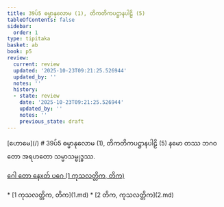 ```yaml
---
title: 39ပ်5 ဓမ္မာနုလောမ (1), တိကတိကပဋ္ဌာနပါဠိ (5)
tableOfContents: false
sidebar:
  order: 1
type: tipitaka
basket: ab
book: p5
review:
  current: review
  updated: '2025-10-23T09:21:25.526944'
  updated_by: ''
  notes: ''
  history:
  - state: review
    date: '2025-10-23T09:21:25.526944'
    updated_by: ''
    notes: ''
    previous_state: draft
---
```



<ReviewStatus review={frontmatter.review} showDetails={true} />

<HypothesisAnnotation frontmatter={frontmatter} />

<Paragraph type="center" book="p5">
[ဟောမေ](/)
</Paragraph>

<Paragraph type="center" book="p5">
# 39ပ်5 ဓမ္မာနုလောမ (1), တိကတိကပဋ္ဌာနပါဠိ (5)
</Paragraph>

<Paragraph number="1" book="p5">
နမော တဿ ဘဂဝတော အရဟတော သမ္မာသမ္ဗုဒ္ဓဿ.

[ဂေါ တော နေxတ် ပဂေ (1 ကုသလတ္တိက, တိက)](1.md)



</Paragraph>

<TableOfContents book="p5" section="39">
* [1 ကုသလတ္တိက, တိက](1.md)
* [2 တိက, ကုသလတ္တိက](2.md)
</TableOfContents>